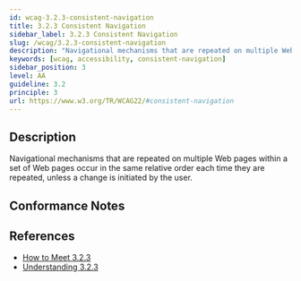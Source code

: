 ```yaml
---
id: wcag-3.2.3-consistent-navigation
title: 3.2.3 Consistent Navigation
sidebar_label: 3.2.3 Consistent Navigation
slug: /wcag/3.2.3-consistent-navigation
description: "Navigational mechanisms that are repeated on multiple Web pages within a set of Web pages occur in the same relative order each time they are repeated, unless a change is initiated by the user."
keywords: [wcag, accessibility, consistent-navigation]
sidebar_position: 3
level: AA
guideline: 3.2
principle: 3
url: https://www.w3.org/TR/WCAG22/#consistent-navigation
---
```


## Description

Navigational mechanisms that are repeated on multiple Web pages within a set of Web pages occur in the same relative order each time they are repeated, unless a change is initiated by the user.

## Conformance Notes

<Project name="ads"></Project>

<Project name="scix">
  <Support />
</Project>

## References

- [How to Meet 3.2.3](https://www.w3.org/WAI/WCAG22/quickref/#consistent-navigation)
- [Understanding 3.2.3](https://www.w3.org/WAI/WCAG22/Understanding/consistent-navigation.html)
